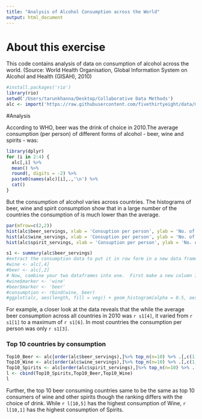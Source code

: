```yaml
---
title: "Analysis of Alcohol Consumption across the World"
output: html_document
---
```

# About this exercise
This code contains analysis of data on consumption of alcohol across the world. 
(Source: World Health Organisation, Global Information System on Alcohol and Health (GISAH), 2010) 

```r
#install.packages('rio')
library(rio)
setwd('/Users/tarunkhanna/Desktop/Collaborative Data Methods')
alc <- import('https://raw.githubusercontent.com/fivethirtyeight/data/master/alcohol-consumption/drinks.csv')
```

#Analysis

According to WHO, beer was the drink of choice in 2010.The average consumption (per person) of different forms of alcohol - beer, wine and spirits - was: 

```r

library(dplyr)
for (i in 2:4) {
  alc[,i] %>%
  mean() %>%
  round(, digits = -2) %>%
  paste0(names(alc)[i],.,'\n') %>%
  cat()  
}

```

But the consumption of alcohol varies across countries. The histograms of beer, wine and spirit consumption show that in a large number of the countries the consumption of is much lower than the average. 

```r

par(mfrow=c(2,2))
hist(alc$beer_servings, xlab = 'Consuption per person', ylab = 'No. of countries', main = 'Consumption Pattern of Beer')
hist(alc$wine_servings, xlab = 'Consuption per person', ylab = 'No. of countries', main = 'Consumption Pattern of Wine')
hist(alc$spirit_servings, xlab = 'Consuption per person', ylab = 'No. of countries', main = 'Consumption Pattern of Spirits')

s1 <- summary(alc$beer_servings)
#extract the consumption data to put it in row form in a new data frame
#wine <- alc[,4]
#beer <- alc[,2]
# Now, combine your two dataframes into one.  First make a new column in ea
#wine$marker <- 'wine'
#beer$marker <- 'beer'
#consumption <- rbind(wine, beer)
#ggplot(alc, aes(length, fill = veg)) + geom_histogram(alpha = 0.5, aes(y = ..density..), position = 'identity')

```

For example, a closer look at the data reveals that the while the average beer consumption across all countries in 2010 was `r s1[4]`, it varied from `r s1[1]` to a maximum of `r s1[6]`. In most countries the consumption per person was only `r s1[3]`. 

### __Top 10 countries by consumption__  
```r
Top10_Beer <- alc[order(alc$beer_servings),]%>% top_n(n=10) %>% .[,c(1,2)]
Top10_Wine <- alc[order(alc$wine_servings),]%>% top_n(n=10) %>% .[,c(1,4)]
Top10_Spirits <- alc[order(alc$spirit_servings),]%>% top_n(n=10) %>% .[,c(1,3)]
l <- cbind(Top10_Spirits,Top10_Beer,Top10_Wine)
l
```


Further, the top 10 beer consuming countries same to be the same as top 10 consumers of wine and other spirits though the ranking differs with the choice of drink. While `r l[10,5]` has the highest consumption of  Wine, `r l[10,1]` has the highest consumption of Spirits.   